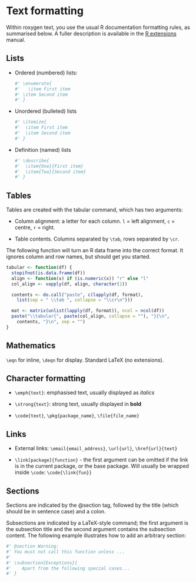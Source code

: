 <!--
%\VignetteEngine{knitr}
%\VignetteIndexEntry{Text formatting}
-->

# Text formatting

Within roxygen text, you use the usual R documentation formatting rules, as summarised below. A fuller description is available in the [R extensions](http://cran.r-project.org/doc/manuals/R-exts.html#Sectioning) manual.

## Lists

* Ordered (numbered) lists:

    ```r
    #' \enumerate{
    #'   \item First item
    #' \item Second item
    #' }
    ```

* Unordered (bulleted) lists

    ```r
    #' \itemize{
    #'  \item First item
    #'  \item Second item
    #' }
    ```

* Definition (named) lists

    ```r
    #' \describe{
    #'  \item{One}{First item}
    #'  \item{Two}{Second item}
    #' }
    ```

## Tables

Tables are created with the tabular command, which has two arguments:

* Column alignment: a letter for each column. `l` = left alignment, `c` = centre, `r` = right.

* Table contents.  Columns separated by `\tab`, rows separated by `\cr`.

The following function will turn an R data frame into the correct format.  It ignores column and row names, but should get you started.

```r
tabular <- function(df) {
  stopifnot(is.data.frame(df))
  align <- function(x) if (is.numeric(x)) "r" else "l"
  col_align <- vapply(df, align, character(1))

  contents <- do.call("paste", c(lapply(df, format),
    list(sep = " \\tab ", collapse = "\\cr\n")))

  mat <- matrix(unlist(lapply(df, format)), ncol = ncol(df))
  paste("\\tabular{", paste(col_align, collapse = ""), "}{\n",
    contents, "}\n", sep = "")
}
```

## Mathematics

`\eqn` for inline, `\deqn` for display.  Standard LaTeX (no extensions).

## Character formatting

* `\emph{text}`: emphasised text, usually displayed as _italics_

* `\strong{text}`: strong text, usually displayed in __bold__

* `\code{text}`, `\pkg{package_name}`, `\file{file_name}`

## Links

* External links: `\email{email_address}`, `\url{url}`, `\href{url}{text}`

* `\link[package]{function}` - the first argument can be omitted if the link
  is in the current package, or the base package.  Will usually be wrapped inside `\code`: `\code{\link{fun}}`

## Sections

Sections are indicated by the @section tag, followed by the title (which should be in sentence case) and a colon.

Subsections are indicated by a LaTeX-style command; the first argument is the subsection title and the second argument contains the subsection content. The following example illustrates how to add an arbitrary section:

```r
#' @section Warning:
#' You must not call this function unless ...
#'
#' \subsection{Exceptions}{
#'    Apart from the following special cases...
#' }
```
